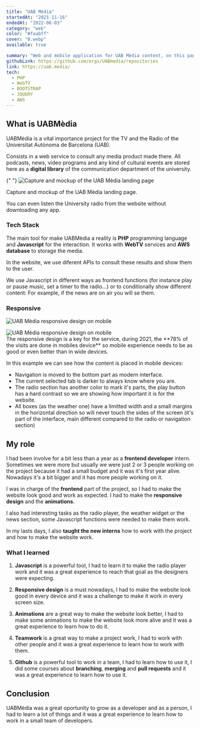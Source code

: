 ```yaml
---
title: "UAB Mèdia"
startedAt: "2021-11-16"
endedAt: "2022-06-03"
category: "web"
color: "#faabff"
cover: "0.webp"
available: true

summary: "Web and mobile application for UAB Mèdia content, on this page you can see the news, television programs, radio and interviews in real time and on demand."
githubLink: https://github.com/orgs/UABmedia/repositories
link: https://uab.media/
tech: 
  - PHP
  - WebTV
  - BOOTSTRAP
  - JQUERY
  - AWS
---
```


## What is UABMèdia

UABMèdia is a vital importance project for the TV and the Radio of the Universitat Autònoma de Barcelona (UAB).

Consists in a web service to consult any media product made there. All podcasts, news, video programs and any kind of cultural events are stored here as a **digital library** of the communication department of the university.

{" "}
<picture>
  <Image
    alt="Capture and mockup of the UAB Mèdia landing page"
    width={700}
    height={500}
    className='show-animation'
    src="/media/projects/uabMedia/uabMediaComputer.png"
  />
  <figcaption>Capture and mockup of the UAB Mèdia landing page.</figcaption>
</picture>

You can even listen the University radio from the website without downloading any app.

### Tech Stack

The main tool for make UABMèdia a reality is **PHP** programming language and **Javascript** for the interaction.
It works with **WebTV** services and **AWS database** to storage the media.

In the website, we use diferent APIs to consult these results and show them to the user.

We use Javascript in different ways as frontend functions (for instance play or pause music, set a timer to the radio...) or to conditionally show different content:
For example, if the news are on air you will se them.

### Responsive

<div className="grid grid-cols-2 gap-4 xl:gap-8 my-8">
 
  <Image
    className="rounded-xl h-full max-h-[500px] object-contain pl-16 show-first-phone"
    src="/media/projects/uabmedia/uabMediaPhone.png"
    alt="UAB Mèdia responsive design on mobile"
  />


<div className="mt-12">
  <Image
  alt="UAB Mèdia responsive design on mobile"
    className="rounded-xl h-full max-h-[500px] object-contain show-second-phone"
    src="/media/projects/uabmedia/uabMediaPhone2.png"
  />
</div>

</div>
The responsive design is a key for the service, during 2021, the **78% of the
visits are done in mobiles device** so mobile experience needs to be as good or
even better than in wide devices.

In this example we can see how the content is placed in mobile devices:

- Navigation is moved to the bottom part as modern interface.
- The current selected tab is darker to always know where you are.
- The radio section has another color to mark it's parts, the play button has a hard contrast so we are showing how important it is for the website.
- All boxes (as the weather one) have a limitted width and a small margins in
  the horizontal direction so will never touch the sides of the screen (it's
  part of the interface, main different compared to the radio or navigation
  section)

## My role

I had been involve for a bit less than a year as a **frontend developer** intern. Sometimes we were more but usually we were just 2 or 3 people working on the project because it had a small budget and it was it's first year alive. Nowadays it's a bit bigger and it has more people working on it.

I was in charge of the **frontend** part of the project, so I had to make the website look good and work as expected. I had to make the **responsive design** and the **animations**.

I also had interesting tasks as the radio player, the weather widget or the
news section, some Javascript functions were needed to make them work.

In my lasts days, I also **taught the new interns** how to work with the project and how to make the website work.

### What I learned

1. **Javascript** is a powerful tool, I had to learn it to make the radio player work and it was a great experience to reach that goal as the designers were expecting.

2. **Responsive design** is a must nowadays, I had to make the website look good in every device and it was a challenge to make it work in every screen size.

3. **Animations** are a great way to make the website look better, I had to make some animations to make the website look more alive and it was a great experience to learn how to do it.

4. **Teamwork** is a great way to make a project work, I had to work with other people and it was a great experience to learn how to work with them.

5. **Github** is a powerful tool to work in a team, I had to learn how to use it, I did some courses about **branching**, **merging** and **pull requests** and it was a great experience to learn how to use it.

## Conclusion

UABMèdia was a great oportunity to grow as a developer and as a person, I had to learn a lot of things and it was a great experience to learn how to work in a small team of developers.

